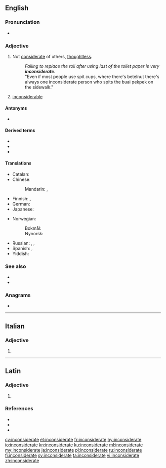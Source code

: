 ==English==

===Pronunciation===
* {{IPA|/ˌɪnkənˈsɪdərɪt/|/ˌɪŋ-/|lang=en}}

===Adjective===
{{en-adj}}

# Not [[considerate]] of others, [[thoughtless]].
#: ''Failing to replace the roll after using last of the toilet paper is very '''inconsiderate'''.''
#: "Even if most people use spit cups, where there's betelnut there's always one inconsiderate person who spits the buai pekpek on the sidewalk."
# {{lb|en|obsolete}} [[inconsiderable]]
#: {{rfquotek|E. Terry}}

====Antonyms====
* {{l|en|considerate}}

====Derived terms====
* {{l|en|inconsiderately}}
* {{l|en|inconsiderateness}}
* {{l|en|inconsideration}}

====Translations====
{{trans-top|not considerate of others}}
* Catalan: {{t|ca|inconsiderat}}
* Chinese:
*: Mandarin: {{t|cmn|不體貼|sc=Hani}}, {{t|cmn|不体贴|tr=bù tǐtiē|sc=Hani}}
* Finnish: {{t+|fi|harkitsematon}}, {{t+|fi|epäkohtelias}}
* German: {{t+|de|rücksichtslos}}
* Japanese: {{t+|ja|思いやり|tr=おもいやりのない, omoiyari no nai|alt=思い遣りのない|sc=Jpan}}
{{trans-mid}}
* Norwegian:
*: Bokmål: {{t|nb|hensynsløs}}
*: Nynorsk: {{t|nn|omsynslaus}}
* Russian: {{t+|ru|невнима́тельный}} {{qualifier|к другим}}, {{t+|ru|неделика́тный}}, {{t+|ru|нетакти́чный}}
* Spanish: {{t+|es|desconsiderado}}, {{t+|es|inconsiderado}}
* Yiddish: {{t|yi|אָן אײַנזעעריש}}
{{trans-bottom}}

===See also===
* {{l|en|tactless}}
* {{l|en|thoughtless}}

===Anagrams===
* {{l|en|containerised}}

----

==Italian==

===Adjective===
{{head|it|adjective form}}

# {{feminine plural of|inconsiderato|lang=it}}

----

==Latin==

===Adjective===
{{la-adj-form|inconsīderāte}}

# {{inflection of|inconsīderātus||voc|m|s|lang=la}}

===References===
* {{R:L&S}}
* {{R:Elementary Lewis}}
* {{R:Gaffiot}}

[[cy:inconsiderate]]
[[et:inconsiderate]]
[[fr:inconsiderate]]
[[hy:inconsiderate]]
[[io:inconsiderate]]
[[kn:inconsiderate]]
[[ku:inconsiderate]]
[[ml:inconsiderate]]
[[my:inconsiderate]]
[[ja:inconsiderate]]
[[pl:inconsiderate]]
[[ru:inconsiderate]]
[[fi:inconsiderate]]
[[sv:inconsiderate]]
[[ta:inconsiderate]]
[[vi:inconsiderate]]
[[zh:inconsiderate]]